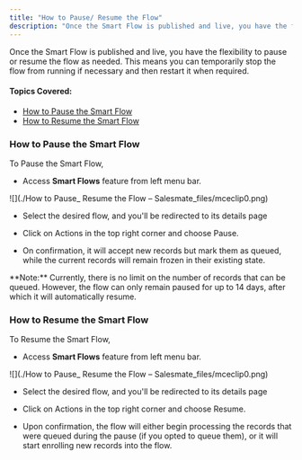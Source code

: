 ```yaml
---
title: "How to Pause/ Resume the Flow"
description: "Once the Smart Flow is published and live, you have the flexibility to pause or resume the flow as needed. This means you can temporarily stop the flo..."
---
```


Once the Smart Flow is published and live, you have the flexibility to pause or resume the flow as needed. This means you can temporarily stop the flow from running if necessary and then restart it when required.
#### **Topics Covered:** 
* [How to Pause the Smart Flow](https://support.salesmate.io/hc/en-us/articles/36757324082841-How-to-Pause-Resume-the-Flow#h_01J7GA54HZ78EBAJ3H688QBGKN)
* [How to Resume the Smart Flow](https://support.salesmate.io/hc/en-us/articles/36757324082841-How-to-Pause-Resume-the-Flow#h_01J7JA0ZMHPAY65CAZ8SFY8BQF)

### How to Pause the Smart Flow

To Pause the Smart Flow,

- Access **Smart Flows** feature from left menu bar.

![](./How to Pause\_ Resume the Flow – Salesmate_files/mceclip0.png)

- Select the desired flow, and you'll be redirected to its details page

- Click on Actions in the top right corner and choose Pause.

- On confirmation, it will accept new records but mark them as queued, while the current records will remain frozen in their existing state.

<Note>
  **Note:** Currently, there is no limit on the number of records that can be
  queued. However, the flow can only remain paused for up to 14 days, after
  which it will automatically resume.
</Note>

### How to Resume the Smart Flow

To Resume the Smart Flow,

- Access **Smart Flows** feature from left menu bar.

![](./How to Pause\_ Resume the Flow – Salesmate_files/mceclip0.png)

- Select the desired flow, and you'll be redirected to its details page

- Click on Actions in the top right corner and choose Resume.

- Upon confirmation, the flow will either begin processing the records that were queued during the pause (if you opted to queue them), or it will start enrolling new records into the flow.

